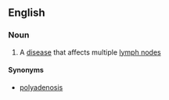 ==English==

===Noun===
{{en-noun|polyadenopathies}}

# {{context|medicine}} A [[disease]] that affects multiple [[lymph node]]s

====Synonyms====
* [[polyadenosis]]